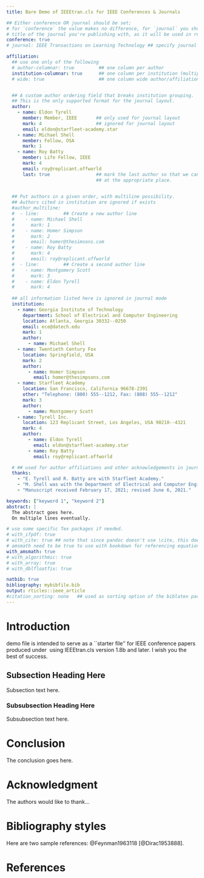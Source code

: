 ```yaml
---
title: Bare Demo of IEEEtran.cls for IEEE Conferences & Journals

## Either conference OR journal should be set;
# for `conference` the value makes no difference, for `journal` you should set the
# title of the journal you're publishing with, as it will be used in running headers.
conference: true
# journal: IEEE Transactions on Learning Technology ## specify journal for page headers

affiliation:  
  ## use one only of the following
  # author-columnar: true         ## one column per author
  institution-columnar: true      ## one column per institution (multiple autors eventually)
  # wide: true                    ## one column wide author/affiliation fields


  ## A custom author ordering field that breaks institution grouping. 
  ## This is the only supported format for the journal layout.
  author:                       
    - name: Eldon Tyrell
      member: Member, IEEE       ## only used for journal layout
      mark: 4                    ## ignored for journal layout
      email: eldon@starfleet-academy.star
    - name: Michael Shell
      member: Fellow, OSA        
      mark: 1                    
    - name: Roy Batty
      member: Life Fellow, IEEE  
      mark: 4                    
      email: roy@replicant.offworld
      last: true                 ## mark the last author so that we can insert `and` 
                                 ## at the appropriate place.
                                 

  ## Put authors in a given order, with multiline possibility. 
  ## Authors cited in institution are ignored if exists
  #author_multiline: 
  #  - line:         ## Create a new author line
  #    - name: Michael Shell
  #      mark: 1
  #    - name: Homer Simpson
  #      mark: 2
  #      email: homer@thesimsons.com
  #    - name: Roy Batty
  #      mark: 4
  #      email: roy@replicant.offworld
  #  - line:         ## Create a second author line
  #    - name: Montgomery Scott
  #      mark: 3
  #    - name: Eldon Tyrell
  #      mark: 4
  
  ## all information listed here is ignored in journal mode
  institution:
    - name: Georgia Institute of Technology
      department: School of Electrical and Computer Engineering
      location: Atlanta, Georgia 30332--0250
      email: ece@datech.edu
      mark: 1
      author:
        - name: Michael Shell
    - name: Twentieth Century Fox
      location: Springfield, USA
      mark: 2
      author:
        - name: Homer Simpson
          email: homer@thesimpsons.com
    - name: Starfleet Academy
      location: San Francisco, California 96678-2391
      other: "Telephone: (800) 555--1212, Fax: (888) 555--1212"
      mark: 3
      author:
        - name: Montgomery Scott
    - name: Tyrell Inc.
      location: 123 Replicant Street, Los Angeles, USA 90210--4321
      mark: 4
      author:
        - name: Eldon Tyrell
          email: eldon@starfleet-academy.star
        - name: Roy Batty
          email: roy@replicant.offworld

  # ## used for author affiliations and other acknowledgements in journal mode
  thanks:
    - "E. Tyrell and R. Batty are with Starfleet Academy."
    - "M. Shell was with the Department of Electrical and Computer Engineering, Georgia Institute of Technology, Atlanta, GA, 30332 USA e-mail: (see http://www.michaelshell.org/contact.html)."
    - "Manuscript received February 17, 2021; revised June 6, 2021."

keywords: ["keyword 1", "keyword 2"]
abstract: |
  The abstract goes here.
  On multiple lines eventually.

# use some specific Tex packages if needed. 
# with_ifpdf: true
# with_cite: true ## note that since pandoc doesn't use \cite, this does nothing.
# amsmath need to be true to use with bookdown for referencing equations.
with_amsmath: true
# with_algorithmic: true
# with_array: true
# with_dblfloatfix: true

natbib: true
bibliography: mybibfile.bib
output: rticles::ieee_article
#citation_sorting: none   ## used as sorting option of the biblatex package (if selected)
---
```


Introduction
=============
<!-- no \IEEEPARstart -->
\IEEEPARstart{T}{his} demo file is intended to serve as a ``starter file''
for IEEE conference papers produced under \LaTeX\ using
IEEEtran.cls version 1.8b and later.
<!-- You must have at least 2 lines in the paragraph with the drop letter
(should never be an issue) -->
I wish you the best of success.


## Subsection Heading Here
Subsection text here.

### Subsubsection Heading Here
Subsubsection text here.

<!-- An example of a floating figure using the graphicx package.
Note that \label must occur AFTER (or within) \caption.
For figures, \caption should occur after the \includegraphics.
Note that IEEEtran v1.7 and later has special internal code that
is designed to preserve the operation of \label within \caption
even when the captionsoff option is in effect. However, because
of issues like this, it may be the safest practice to put all your
\label just after \caption rather than within \caption{}.

Reminder: the "draftcls" or "draftclsnofoot", not "draft", class
option should be used if it is desired that the figures are to be
displayed while in draft mode.

\begin{figure}[!t]
\centering
\includegraphics[width=2.5in]{myfigure}
where an .eps filename suffix will be assumed under latex, 
and a .pdf suffix will be assumed for pdflatex; or what has been declared
via \DeclareGraphicsExtensions.
\caption{Simulation results for the network.}
\label{fig_sim}
\end{figure}

Note that the IEEE typically puts floats only at the top, even when this
results in a large percentage of a column being occupied by floats.


An example of a double column floating figure using two subfigures.
(The subfig.sty package must be loaded for this to work.)
The subfigure \label commands are set within each subfloat command,
and the \label for the overall figure must come after \caption.
\hfil is used as a separator to get equal spacing.
Watch out that the combined width of all the subfigures on a 
line do not exceed the text width or a line break will occur.

\begin{figure*}[!t]
\centering
\subfloat[Case I]{\includegraphics[width=2.5in]{box}%
\label{fig_first_case}}
\hfil
\subfloat[Case II]{\includegraphics[width=2.5in]{box}%
\label{fig_second_case}}
\caption{Simulation results for the network.}
\label{fig_sim}
\end{figure*}

Note that often IEEE papers with subfigures do not employ subfigure
captions (using the optional argument to \subfloat[]), but instead will
reference/describe all of them (a), (b), etc., within the main caption.
Be aware that for subfig.sty to generate the (a), (b), etc., subfigure
labels, the optional argument to \subfloat must be present. If a
subcaption is not desired, just leave its contents blank,
e.g., \subfloat[].


An example of a floating table. Note that, for IEEE style tables, the
\caption command should come BEFORE the table and, given that table
captions serve much like titles, are usually capitalized except for words
such as a, an, and, as, at, but, by, for, in, nor, of, on, or, the, to
and up, which are usually not capitalized unless they are the first or
last word of the caption. Table text will default to \footnotesize as
the IEEE normally uses this smaller font for tables.
The \label must come after \caption as always.

\begin{table}[!t]
% increase table row spacing, adjust to taste
\renewcommand{\arraystretch}{1.3}
if using array.sty, it might be a good idea to tweak the value of
\extrarowheight as needed to properly center the text within the cells
\caption{An Example of a Table}
\label{table_example}
\centering
% Some packages, such as MDW tools, offer better commands for making tables
% than the plain LaTeX2e tabular which is used here.
\begin{tabular}{|c||c|}
\hline
One & Two\\
\hline
Three & Four\\
\hline
\end{tabular}
\end{table}


Note that the IEEE does not put floats in the very first column
- or typically anywhere on the first page for that matter. Also,
in-text middle ("here") positioning is typically not used, but it
is allowed and encouraged for Computer Society conferences (but
not Computer Society journals). Most IEEE journals/conferences use
top floats exclusively. 
Note that, LaTeX2e, unlike IEEE journals/conferences, places
footnotes above bottom floats. This can be corrected via the
\fnbelowfloat command of the stfloats package. -->


Conclusion
============
The conclusion goes here.

<!-- conference papers do not normally have an appendix -->

Acknowledgment {#acknowledgment}
==============

The authors would like to thank...

Bibliography styles
===================

Here are two sample references: @Feynman1963118 [@Dirac1953888].

\newpage
References {#references .numbered}
==========
